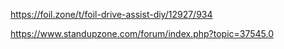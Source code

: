 https://foil.zone/t/foil-drive-assist-diy/12927/934

https://www.standupzone.com/forum/index.php?topic=37545.0
